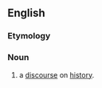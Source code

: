 ==English==

===Etymology===
{{suffix|en|history|ology}}

===Noun===
{{en-noun|historiologies}}

# {{lb|en|obsolete}} a [[discourse]] on [[history]].